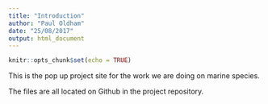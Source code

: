 ```yaml
---
title: "Introduction"
author: "Paul Oldham"
date: "25/08/2017"
output: html_document
---
```


```r
knitr::opts_chunk$set(echo = TRUE)
```

This is the pop up project site for the work we are doing on marine species. 

The files are all located on Github in the project repository.

